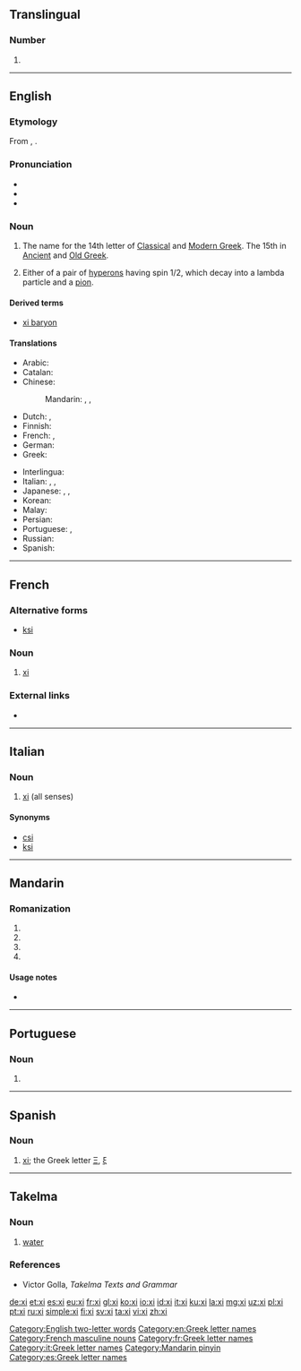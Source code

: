 {{also|XI|xí|xì|xǐ|xī|xị|χι}}
==Translingual==

===Number===
{{mul-number}}

# {{alternative case form of|XI|lang=mul}}

----

==English==
{{letter_disp2|nu|[[image:Greek_uc_xi.png|50px]][[image:Greek_lc_xi.png|30px]]|omicron|ξεῖ|Ξ|ξ}}

===Etymology===
From {{etyl|grc|en}} {{l|grc|ξεῖ}}, {{l|grc|ξῖ}}.

===Pronunciation===
* {{IPA|/ksaɪ/|/zaɪ/|/saɪ/|/ksiː/|lang=en}}
* {{audio|en-us-xi.ogg|Audio (US)|lang=en}}
* {{rhymes|aɪ|lang=en}}

===Noun===
{{en-noun}}

# The name for the 14th letter of [[Classical Greek|Classical]] and [[Modern Greek]]. The 15th in [[Ancient Greek|Ancient]] and [[Old Greek]].
# {{label|en|particle}} Either of a pair of [[hyperons]] having spin 1/2, which decay into a lambda particle and a [[pion]].

====Derived terms====
* [[xi baryon]]

====Translations====
{{trans-top|Greek letter}}
* Arabic: {{t|ar|كْسِي|m}}
* Catalan: {{t|ca|ksi|f}}
* Chinese:
*: Mandarin: {{t+|cmn|克西|tr=kèxī|sc=Hani}}, {{t|cmn|克希|tr=kèxī|sc=Hani}}, {{t+|cmn|可塞|tr=kěsài|sc=Hani}}
* Dutch: {{t|nl|xi|m|f}}, {{t|nl|ksi|m|f}}
* Finnish: {{t+|fi|ksii}}
* French: {{t+|fr|xi|m}}, {{t+|fr|ksi|m}}
* German: {{t+|de|Xi|n}}
* Greek: {{t+|el|ξι|n}}
{{trans-mid}}
* Interlingua: {{t|ia|xi}}
* Italian: {{t+|it|xi|m|f}}, {{t|it|csi|m|f}}, {{t|it|ksi|m|f}}
* Japanese: {{t|ja|グザイ|tr=guzai|sc=Jpan}}, {{t|ja|クサイ|tr=kusai|sc=Jpan}}, {{t|ja|クスィー|tr=kusī|sc=Jpan}}
* Korean: {{t+|ko|크시|sc=Kore}}
* Malay: {{t|ms|xi}}
* Persian: {{t+|fa|کسی|tr=ksi|sc=fa-Arab}}
* Portuguese: {{t+|pt|xi|m}}, {{t+|pt|csi|m}}
* Russian: {{t|ru|кси|n}}
* Spanish: {{t+|es|xi|f}}
{{trans-bottom}}

[[Category:English two-letter words]]
[[Category:en:Greek letter names]]

----

==French==

===Alternative forms===
* [[ksi]]

===Noun===
{{fr-noun|m|xi|xis}}

# [[xi#English|xi]] {{gloss|Greek letter}}

===External links===
* {{R:TLFi}}

[[Category:French masculine nouns]]
[[Category:fr:Greek letter names]]

----

==Italian==

===Noun===
{{head|it|noun|g=m|g2=f|invariable}}

# [[#English|xi]] (all senses)

====Synonyms====
* [[csi]]
* [[ksi]]

[[Category:it:Greek letter names]]

----

==Mandarin==

===Romanization===
{{head|cmn|pinyin}}

# {{nonstandard spelling of|lang=cmn|sc=Latn|xī}}
# {{nonstandard spelling of|lang=cmn|sc=Latn|xí}}
# {{nonstandard spelling of|lang=cmn|sc=Latn|xǐ}}
# {{nonstandard spelling of|lang=cmn|sc=Latn|xì}}

====Usage notes====
* {{cmn-toneless-note}}

[[Category:Mandarin pinyin]]

----

==Portuguese==

===Noun===
{{pt-noun|m}}

# {{alternative spelling of|csi|lang=pt}}

----

==Spanish==

===Noun===
{{es-noun|f|xíes}}

# [[#English|xi]]; the Greek letter [[Ξ]], [[ξ]]

[[Category:es:Greek letter names]]

----

==Takelma==

===Noun===
{{head|tkm|noun}}

# [[water]]

===References===
* Victor Golla, ''Takelma Texts and Grammar''

[[de:xi]]
[[et:xi]]
[[es:xi]]
[[eu:xi]]
[[fr:xi]]
[[gl:xi]]
[[ko:xi]]
[[io:xi]]
[[id:xi]]
[[it:xi]]
[[ku:xi]]
[[la:xi]]
[[mg:xi]]
[[uz:xi]]
[[pl:xi]]
[[pt:xi]]
[[ru:xi]]
[[simple:xi]]
[[fi:xi]]
[[sv:xi]]
[[ta:xi]]
[[vi:xi]]
[[zh:xi]]